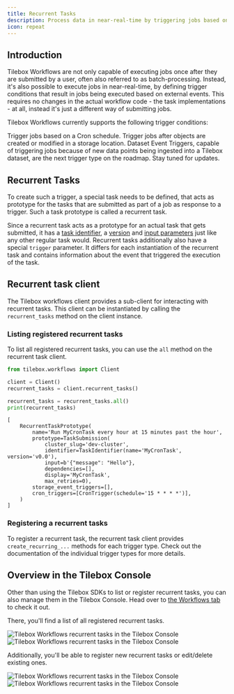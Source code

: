 ```yaml
---
title: Recurrent Tasks
description: Process data in near-real-time by triggering jobs based on external events
icon: repeat
---
```


## Introduction

Tilebox Workflows are not only capable of executing jobs once after they are submitted by a user, often also referred
to as batch-processing. Instead, it's also possible to execute jobs in near-real-time, by defining trigger conditions
that result in jobs being executed based on external events. This requires no changes in the actual workflow code - 
the task implementations - at all, instead it's just a different way of submitting jobs.

Tilebox Workflows currently supports the following trigger conditions:

<CardGroup cols={1}>
    <Card title="Cron Triggers" icon="clock" href="/workflows/near-real-time/cron" horizontal>
        Trigger jobs based on a Cron schedule.
    </Card>
    <Card title="Storage Event Triggers" icon="right-to-line" href="/workflows/near-real-time/storage-events" horizontal>
        Trigger jobs after objects are created or modified in a storage location.
    </Card>
</CardGroup>

<Info>
    Dataset Event Triggers, capable of triggering jobs because of new data points being ingested into a Tilebox dataset,
    are the next trigger type on the roadmap. Stay tuned for updates.
</Info>

## Recurrent Tasks

To create such a trigger, a special task needs to be defined, that acts as prototype for the tasks that
are submitted as part of a job as response to a trigger. Such a task prototype is called a recurrent task.

Since a recurrent task acts as a prototype for an actual task that gets submitted, it has a [task identifier](/workflows/concepts/tasks#task-identifiers),
a [version](/workflows/concepts/tasks#semantic-versioning) and [input parameters](/workflows/concepts/tasks#input-parameters) just
like any other regular task would. Recurrent tasks additionally also have a special `trigger` parameter. It differs for each
instantiation of the recurrent task and contains information about the event that triggered the execution of the task.

## Recurrent task client

The Tilebox workflows client provides a sub-client for interacting with recurrent tasks. This client can be
instantiated by calling the `recurrent_tasks` method on the client instance.

### Listing registered recurrent tasks

To list all registered recurrent tasks, you can use the `all` method on the recurrent task client.

```python Python
from tilebox.workflows import Client

client = Client()
recurrent_tasks = client.recurrent_tasks()

recurrent_tasks = recurrent_tasks.all()
print(recurrent_tasks)
```

```plaintext Output
[
    RecurrentTaskPrototype(
        name='Run MyCronTask every hour at 15 minutes past the hour',
        prototype=TaskSubmission(
            cluster_slug='dev-cluster',
            identifier=TaskIdentifier(name='MyCronTask', version='v0.0'),
            input=b'{"message": "Hello"},
            dependencies=[],
            display='MyCronTask',
            max_retries=0), 
        storage_event_triggers=[],
        cron_triggers=[CronTrigger(schedule='15 * * * *')],
    )
]
```

### Registering a recurrent tasks

To register a recurrent task, the recurrent task client provides `create_recurring_...` methods for each trigger type.
Check out the documentation of the individual trigger types for more details.

<CardGroup>
    <Card title="Cron Triggers" icon="clock" href="/workflows/near-real-time/cron" horizontal />
    <Card title="Storage Event Triggers" icon="right-to-line" href="/workflows/near-real-time/storage-events" horizontal />
</CardGroup>

## Overview in the Tilebox Console

Other than using the Tilebox SDKs to list or register recurrent tasks, you can also manage them in the Tilebox Console.
Head over to [the Workflows tab](https://console.tilebox.com/workflows/recurrent-tasks) to check it out.

There, you'll find a list of all registered recurrent tasks.

<Frame>
  <img src="/assets/workflows/recurrent-tasks/recurrent-tasks-light.png" alt="Tilebox Workflows recurrent tasks in the Tilebox Console" className="dark:hidden" />
  <img src="/assets/workflows/recurrent-tasks/recurrent-tasks-dark.png" alt="Tilebox Workflows recurrent tasks in the Tilebox Console" className="hidden dark:block" />
</Frame>

Additionally, you'll be able to register new recurrent tasks or edit/delete existing ones.

<Frame>
  <img src="/assets/workflows/recurrent-tasks/recurrent-task-edit-light.png" alt="Tilebox Workflows recurrent tasks in the Tilebox Console" className="dark:hidden" />
  <img src="/assets/workflows/recurrent-tasks/recurrent-task-edit-dark.png" alt="Tilebox Workflows recurrent tasks in the Tilebox Console" className="hidden dark:block" />
</Frame>
